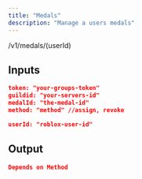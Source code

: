 ```yaml
---
title: "Medals"
description: "Manage a users medals"
---
```


<Card title="POST">
  /v1/medals/(userId)
</Card>

## Inputs

<CodeGroup>

```json Headers
token: "your-groups-token"
guildid: "your-servers-id"
medalId: "the-medal-id"
method: "method" //assign, revoke
```


```json Params
userId: "roblox-user-id"
```

</CodeGroup>

## Output

<CodeGroup>

```json 200
Depends on Method
```

</CodeGroup>

## 